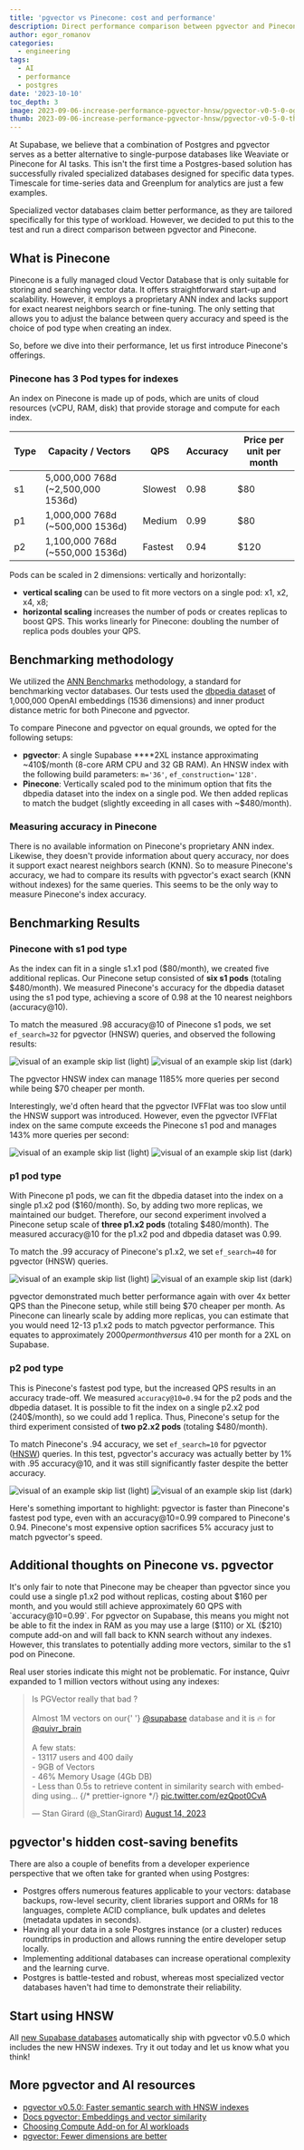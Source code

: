 ```yaml
---
title: 'pgvector vs Pinecone: cost and performance'
description: Direct performance comparison between pgvector and Pinecone.
author: egor_romanov
categories:
  - engineering
tags:
  - AI
  - performance
  - postgres
date: '2023-10-10'
toc_depth: 3
image: 2023-09-06-increase-performance-pgvector-hnsw/pgvector-v0-5-0-og.png
thumb: 2023-09-06-increase-performance-pgvector-hnsw/pgvector-v0-5-0-thumb.png
---
```


At Supabase, we believe that a combination of Postgres and pgvector serves as a better alternative to single-purpose databases like Weaviate or Pinecone for AI tasks. This isn't the first time a Postgres-based solution has successfully rivaled specialized databases designed for specific data types. Timescale for time-series data and Greenplum for analytics are just a few examples.

Specialized vector databases claim better performance, as they are tailored specifically for this type of workload. However, we decided to put this to the test and run a direct comparison between pgvector and Pinecone.

## What is Pinecone

Pinecone is a fully managed cloud Vector Database that is only suitable for storing and searching vector data. It offers straightforward start-up and scalability. However, it employs a proprietary ANN index and lacks support for exact nearest neighbors search or fine-tuning. The only setting that allows you to adjust the balance between query accuracy and speed is the choice of pod type when creating an index.

So, before we dive into their performance, let us first introduce Pinecone's offerings.

### Pinecone has 3 Pod types for indexes

An index on Pinecone is made up of pods, which are units of cloud resources (vCPU, RAM, disk) that provide storage and compute for each index. 

| Type | Capacity / Vectors                | QPS     | Accuracy | Price per unit per month |
| ---- | --------------------------------- | ------- | -------- | ------------------------ |
| s1   | 5,000,000 768d (~2,500,000 1536d) | Slowest | 0.98     | $80                      |
| p1   | 1,000,000 768d (~500,000 1536d)   | Medium  | 0.99     | $80                      |
| p2   | 1,100,000 768d (~550,000 1536d)   | Fastest | 0.94     | $120                     |

Pods can be scaled in 2 dimensions: vertically and horizontally:

- **vertical scaling** can be used to fit more vectors on a single pod: x1, x2, x4, x8;
- **horizontal scaling** increases the number of pods or creates replicas to boost QPS. This works linearly for Pinecone: doubling the number of replica pods doubles your QPS.

## Benchmarking methodology

We utilized the [ANN Benchmarks](https://github.com/erikbern/ann-benchmarks) methodology, a standard for benchmarking vector databases. Our tests used the [dbpedia dataset](https://huggingface.co/datasets/KShivendu/dbpedia-entities-openai-1M/blob/main/README.md) of 1,000,000 OpenAI embeddings (1536 dimensions) and inner product distance metric for both Pinecone and pgvector.

To compare Pinecone and pgvector on equal grounds, we opted for the following setups:

- **pgvector**: A single Supabase \*\*\*\*2XL instance approximating ~410$/month (8-core ARM CPU and 32 GB RAM). An HNSW index with the following build parameters: `m='36'`, `ef_construction='128'`.
- **Pinecone**: Vertically scaled pod to the minimum option that fits the dbpedia dataset into the index on a single pod. We then added replicas to match the budget (slightly exceeding in all cases with ~$480/month).

### Measuring accuracy in Pinecone

There is no available information on Pinecone's proprietary ANN index. Likewise, they doesn't provide information about query accuracy, nor does it support exact nearest neighbors search (KNN). So to measure Pinecone's accuracy, we had to compare its results with pgvector's exact search (KNN without indexes) for the same queries. This seems to be the only way to measure Pinecone's index accuracy.

## Benchmarking Results

### Pinecone with s1 pod type

As the index can fit in a single s1.x1 pod ($80/month), we created five additional replicas. Our Pinecone setup consisted of **six s1 pods** (totaling $480/month). We measured Pinecone's accuracy for the dbpedia dataset using the s1 pod type, achieving a score of 0.98 at the 10 nearest neighbors (accuracy@10).

To match the measured .98 accuracy@10 of Pinecone s1 pods, we set `ef_search=32` for pgvector (HNSW) queries, and observed the following results:

<div>
  <img
    alt="visual of an example skip list (light)"
    className="dark:hidden"
    src="/images/blog/2023-10-10-pgvector-vs-pinecone/s1x1--light.png"
  />
  <img
    alt="visual of an example skip list (dark)"
    className="hidden dark:block"
    src="/images/blog/2023-10-10-pgvector-vs-pinecone/s1x1--dark.png"
  />
</div>

The pgvector HNSW index can manage 1185% more queries per second while being $70 cheaper per month.

Interestingly, we'd often heard that the pgvector IVFFlat was too slow until the HNSW support was introduced. However, even the pgvector IVFFlat index on the same compute exceeds the Pinecone s1 pod and manages 143% more queries per second:

<div>
  <img
    alt="visual of an example skip list (light)"
    className="dark:hidden"
    src="/images/blog/2023-10-10-pgvector-vs-pinecone/ivfflat--light.png"
  />
  <img
    alt="visual of an example skip list (dark)"
    className="hidden dark:block"
    src="/images/blog/2023-10-10-pgvector-vs-pinecone/ivfflat--dark.png"
  />
</div>

### p1 pod type

With Pinecone p1 pods, we can fit the dbpedia dataset into the index on a single p1.x2 pod ($160/month). So, by adding two more replicas, we maintained our budget. Therefore, our second experiment involved a Pinecone setup scale of **three p1.x2 pods** (totaling $480/month). The measured accuracy@10 for the p1.x2 pod and dbpedia dataset was 0.99.

To match the .99 accuracy of Pinecone's p1.x2, we set `ef_search=40` for pgvector (HNSW) queries.

<div>
  <img
    alt="visual of an example skip list (light)"
    className="dark:hidden"
    src="/images/blog/2023-10-10-pgvector-vs-pinecone/p1x2--light.png"
  />
  <img
    alt="visual of an example skip list (dark)"
    className="hidden dark:block"
    src="/images/blog/2023-10-10-pgvector-vs-pinecone/p1x2--dark.png"
  />
</div>

pgvector demonstrated much better performance again with over 4x better QPS than the Pinecone setup, while still being $70 cheaper per month. As Pinecone can linearly scale by adding more replicas, you can estimate that you would need 12-13 p1.x2 pods to match pgvector performance. This equates to approximately $2000 per month versus ~$410 per month for a 2XL on Supabase.

### p2 pod type

This is Pinecone's fastest pod type, but the increased QPS results in an accuracy trade-off. We measured `accuracy@10=0.94` for the p2 pods and the dbpedia dataset. It is possible to fit the index on a single p2.x2 pod (240$/month), so we could add 1 replica. Thus, Pinecone's setup for the third experiment consisted of **two p2.x2 pods** (totaling $480/month).

To match Pinecone's .94 accuracy, we set `ef_search=10` for pgvector ([HNSW](https://www.notion.so/Blogpost-pgvector-vs-Pinecone-cost-and-performance-5d5cc429818d45358ba2d3a8a06e1ecf?pvs=21)) queries. In this test, pgvector's accuracy was actually better by 1% with .95 accuracy@10, and it was still significantly faster despite the better accuracy.

<div>
  <img
    alt="visual of an example skip list (light)"
    className="dark:hidden"
    src="/images/blog/2023-10-10-pgvector-vs-pinecone/p2x2--light.png"
  />
  <img
    alt="visual of an example skip list (dark)"
    className="hidden dark:block"
    src="/images/blog/2023-10-10-pgvector-vs-pinecone/p2x2--dark.png"
  />
</div>

Here's something important to highlight: pgvector is faster than Pinecone's fastest pod type, even with an accuracy@10=0.99 compared to Pinecone's 0.94. Pinecone's most expensive option sacrifices 5% accuracy just to match pgvector's speed.

## Additional thoughts on Pinecone vs. pgvector

It's only fair to note that Pinecone may be cheaper than pgvector since you could use a single p1.x2 pod without replicas, costing about $160 per month, and you would still achieve approximately 60 QPS with `accuracy@10=0.99`. For pgvector on Supabase, this means you might not be able to fit the index in RAM as you may use a large ($110) or XL ($210) compute add-on and will fall back to KNN search without any indexes. However, this translates to potentially adding more vectors, similar to the s1 pod on Pinecone.

Real user stories indicate this might not be problematic. For instance, Quivr expanded to 1 million vectors without using any indexes:

<blockquote class="twitter-tweet">
  <p lang="en" dir="ltr">
    Is PGVector really that bad ?<br />
    <br />
    Almost 1M vectors on our{' '}
    <a href="https://twitter.com/supabase?ref_src=twsrc%5Etfw">@supabase</a> database and it is 🔥
    for <a href="https://twitter.com/quivr_brain?ref_src=twsrc%5Etfw">@quivr_brain</a>
    <br />
    <br />A few stats:
    <br />- 13117 users and 400 daily <br />- 9GB of Vectors
    <br />- 46% Memory Usage (4Gb DB)
    <br />- Less than 0.5s to retrieve content in similarity search with embedding using… {/* prettier-ignore */}
    <a href="https://t.co/ezQpot0CvA">pic.twitter.com/ezQpot0CvA</a>
  </p>
  &mdash; Stan Girard (@_StanGirard) <a href="https://twitter.com/_StanGirard/status/1691135519948787719?ref_src=twsrc%5Etfw">August 14, 2023</a>
</blockquote>
<script async src="https://platform.twitter.com/widgets.js" charset="utf-8"></script>

## pgvector's hidden cost-saving benefits

There are also a couple of benefits from a developer experience perspective that we often take for granted when using Postgres:

- Postgres offers numerous features applicable to your vectors: database backups, row-level security, client libraries support and ORMs for 18 languages, complete ACID compliance, bulk updates and deletes (metadata updates in seconds).
- Having all your data in a sole Postgres instance (or a cluster) reduces roundtrips in production and allows running the entire developer setup locally.
- Implementing additional databases can increase operational complexity and the learning curve.
- Postgres is battle-tested and robust, whereas most specialized vector databases haven't had time to demonstrate their reliability.

## Start using HNSW

All [new Supabase databases](https://database.new/) automatically ship with pgvector v0.5.0 which includes the new HNSW indexes. Try it out today and let us know what you think!

## More pgvector and AI resources

- [pgvector v0.5.0: Faster semantic search with HNSW indexes](https://supabase.com/blog/increase-performance-pgvector-hnsw)
- [Docs pgvector: Embeddings and vector similarity](https://supabase.com/docs/guides/database/extensions/pgvector)
- [Choosing Compute Add-on for AI workloads](https://supabase.com/docs/guides/ai/choosing-compute-addon)
- [pgvector: Fewer dimensions are better](https://supabase.com/blog/fewer-dimensions-are-better-pgvector)
